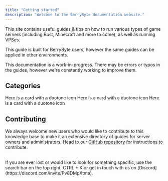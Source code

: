 ```yaml
---
title: "Getting started"
description: "Welcome to the BerryByte documentation website."
---
```


This site contains useful guides & tips on how to run various types of game
servers (including Rust, Minecraft and more to come), as well as running VPSes.

This guide is built for BerryByte users, however the same guides can be applied
in other environments.

<Warning>
  This documentation is a work-in-progress. There may be errors or typos in the
  guides, however we're constantly working to improve them.
</Warning>


## Categories


<Card title="Rust" icon="radiation" iconType="duotone" href="/rust/introduction">
  Here is a card with a duotone icon
</Card>

<Card title="Minecraft" icon="cubes" iconType="duotone" href="/minecraft/introduction">
  Here is a card with a duotone icon
</Card>

<Card title="VPS" icon="server" iconType="duotone" href="/minecraft/introduction">
  Here is a card with a duotone icon
</Card>

## Contributing

We always welcome new users who would like to contribute to this knowledge base
to make it an extensive directory of guides for server owners and
administrators. Head to our
[GitHub repository](https://github.com/berrybyte-net/documentation#contributing)
for instructions to contribute.

<br />

<Info>
  If you are ever lost or would like to look for something specific, use the
  search bar on the top right, CTRL + K or get in touch with us on
  [Discord](https://discord.com/invite/Pv8DMpXtma).
</Info>
